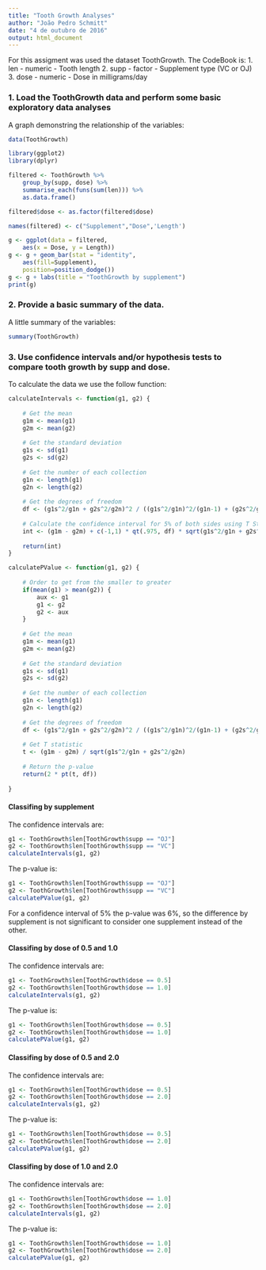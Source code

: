 ```yaml
---
title: "Tooth Growth Analyses"
author: "João Pedro Schmitt"
date: "4 de outubro de 2016"
output: html_document
---
```


For this assigment was used the dataset ToothGrowth.
The CodeBook is:
1. len - numeric - Tooth length
2. supp - factor - Supplement type (VC or OJ)
3. dose - numeric - Dose in milligrams/day

### 1. Load the ToothGrowth data and perform some basic exploratory data analyses

A graph demonstring the relationship of the variables:
```r
data(ToothGrowth)

library(ggplot2)
library(dplyr)

filtered <- ToothGrowth %>% 
    group_by(supp, dose) %>% 
    summarise_each(funs(sum(len))) %>% 
    as.data.frame()

filtered$dose <- as.factor(filtered$dose)

names(filtered) <- c("Supplement","Dose",'Length')

g <- ggplot(data = filtered, 
    aes(x = Dose, y = Length))
g <- g + geom_bar(stat = "identity", 
    aes(fill=Supplement), 
    position=position_dodge())
g <- g + labs(title = "ToothGrowth by supplement")
print(g)
```

### 2. Provide a basic summary of the data.

A little summary of the variables:

```r
summary(ToothGrowth)
```

### 3. Use confidence intervals and/or hypothesis tests to compare tooth growth by supp and dose.

To calculate the data we use the follow function:

```r
calculateIntervals <- function(g1, g2) {
    
    # Get the mean
    g1m <- mean(g1)
    g2m <- mean(g2)
    
    # Get the standard deviation
    g1s <- sd(g1)
    g2s <- sd(g2)
    
    # Get the number of each collection
    g1n <- length(g1)
    g2n <- length(g2)
    
    # Get the degrees of freedom
    df <- (g1s^2/g1n + g2s^2/g2n)^2 / ((g1s^2/g1n)^2/(g1n-1) + (g2s^2/g2n)^2/(g2n-1))
    
    # Calculate the confidence interval for 5% of both sides using T Student's
    int <- (g1m - g2m) + c(-1,1) * qt(.975, df) * sqrt(g1s^2/g1n + g2s^2/g2n)
    
    return(int)
}

calculatePValue <- function(g1, g2) {
    
    # Order to get from the smaller to greater
    if(mean(g1) > mean(g2)) {
        aux <- g1
        g1 <- g2
        g2 <- aux
    }
        
    # Get the mean
    g1m <- mean(g1)
    g2m <- mean(g2)
    
    # Get the standard deviation
    g1s <- sd(g1)
    g2s <- sd(g2)
    
    # Get the number of each collection
    g1n <- length(g1)
    g2n <- length(g2)
    
    # Get the degrees of freedom
    df <- (g1s^2/g1n + g2s^2/g2n)^2 / ((g1s^2/g1n)^2/(g1n-1) + (g2s^2/g2n)^2/(g2n-1))
    
    # Get T statistic
    t <- (g1m - g2m) / sqrt(g1s^2/g1n + g2s^2/g2n)
    
    # Return the p-value
    return(2 * pt(t, df))
    
}
```

#### Classifing by supplement

The confidence intervals are:
```r
g1 <- ToothGrowth$len[ToothGrowth$supp == "OJ"]
g2 <- ToothGrowth$len[ToothGrowth$supp == "VC"]
calculateIntervals(g1, g2)
```

The p-value is:
```r
g1 <- ToothGrowth$len[ToothGrowth$supp == "OJ"]
g2 <- ToothGrowth$len[ToothGrowth$supp == "VC"]
calculatePValue(g1, g2)
```

For a confidence interval of 5% the p-value was 6%, so the difference by supplement is not significant to consider one supplement instead of the other.

#### Classifing by dose of 0.5 and 1.0

The confidence intervals are:
```r
g1 <- ToothGrowth$len[ToothGrowth$dose == 0.5]
g2 <- ToothGrowth$len[ToothGrowth$dose == 1.0]
calculateIntervals(g1, g2)
```

The p-value is:
```r
g1 <- ToothGrowth$len[ToothGrowth$dose == 0.5]
g2 <- ToothGrowth$len[ToothGrowth$dose == 1.0]
calculatePValue(g1, g2)
```


#### Classifing by dose of 0.5 and 2.0

The confidence intervals are:
```r
g1 <- ToothGrowth$len[ToothGrowth$dose == 0.5]
g2 <- ToothGrowth$len[ToothGrowth$dose == 2.0]
calculateIntervals(g1, g2)
```

The p-value is:
```r
g1 <- ToothGrowth$len[ToothGrowth$dose == 0.5]
g2 <- ToothGrowth$len[ToothGrowth$dose == 2.0]
calculatePValue(g1, g2)
```

#### Classifing by dose of 1.0 and 2.0

The confidence intervals are:
```r
g1 <- ToothGrowth$len[ToothGrowth$dose == 1.0]
g2 <- ToothGrowth$len[ToothGrowth$dose == 2.0]
calculateIntervals(g1, g2)
```

The p-value is:
```r
g1 <- ToothGrowth$len[ToothGrowth$dose == 1.0]
g2 <- ToothGrowth$len[ToothGrowth$dose == 2.0]
calculatePValue(g1, g2)
```
